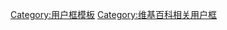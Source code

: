 {{Userbox
| border-c = #A9A9A9
| border-s = 1
| id-c     = black
| id-s     = 14
| id-fc    = yellow
| id       = <span style="color:#888888;">旺角<br />衝突</span>
| info-c   = #A9A9A9
| info-s   = 9
| info-fc  = black
| info     = 此用戶認爲'''[[2016年旺角警民衝突|旺角衝突]]'''是一場騷亂。<br />包括'''<span style="color:maroon;">警察與示威者</span>'''在內的雙方，<br />均未能保持克制並各自濫用武力。
}}
<includeonly>[[Category:認爲旺角警民衝突是騷亂的維基人|{{PAGENAME}}]]</includeonly>
<noinclude>
[[Category:用户框模板]]
[[Category:维基百科相关用户框]]
</noinclude>